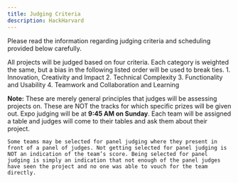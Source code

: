 ```yaml
---
title: Judging Criteria
description: HackHarvard
---
```



Please read the information regarding judging criteria and scheduling provided below carefully.

<Card title="Judging Criteria" icon="magnifier">
	All projects will be judged based on four criteria. Each category is weighted the same, but a bias in the following listed order will be used to break ties.
1. Innovation, Creativity and Impact
2. Technical Complexity
3. Functionality and Usability
4. Teamwork and Collaboration and Learning

**Note:** These are merely general principles that judges will be assessing projects on. These are NOT the tracks for which specific prizes will be given out.
</Card>
<Card title="Timing" icon="seti:clock">
	Expo judging will be at **9:45 AM on Sunday**. Each team will be assigned a table and judges will come to their tables and ask them about their project. 

	Some teams may be selected for panel judging where they present in front of a panel of judges. Not getting selected for panel judging is NOT an indication of the team’s score. Being selected for panel judging is simply an indication that not enough of the panel judges have seen the project and no one was able to vouch for the team directly.
</Card>